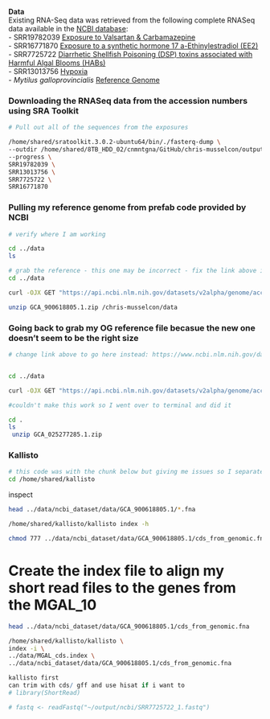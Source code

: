 **Data**\
Existing RNA-Seq data was retrieved from the following complete RNASeq data available in the [NCBI database](https://www.ncbi.nlm.nih.gov/):\
- SRR19782039 [Exposure to Valsartan & Carbamazepine](https://www.ncbi.nlm.nih.gov/sra/SRX15826291%5Baccn%5D)\
- SRR16771870 [Exposure to a synthetic hormone 17 a-Ethinylestradiol (EE2)](https://www.ncbi.nlm.nih.gov/sra/SRX12971792%5Baccn%5D)\
- SRR7725722 [Diarrhetic Shellfish Poisoning (DSP) toxins associated with Harmful Algal Blooms (HABs)](https://www.ncbi.nlm.nih.gov/sra/SRX4582204%5Baccn%5D)\
- SRR13013756 [Hypoxia](https://www.ncbi.nlm.nih.gov/sra/SRX9464766%5Baccn%5D)\
- *Mytilus galloprovincialis* [Reference Genome](https://www.ncbi.nlm.nih.gov/data-hub/genome/GCA_900618805.1/)

### Downloading the RNASeq data from the accession numbers using SRA Toolkit
```bash
# Pull out all of the sequences from the exposures

/home/shared/sratoolkit.3.0.2-ubuntu64/bin/./fasterq-dump \
--outdir /home/shared/8TB_HDD_02/cnmntgna/GitHub/chris-musselcon/output/ncbi \
--progress \
SRR19782039 \
SRR13013756 \
SRR7725722 \
SRR16771870 


```

### Pulling my reference genome from prefab code provided by NCBI
```bash

# verify where I am working

cd ../data
ls

```
```bash

# grab the reference - this one may be incorrect - fix the link above if it is
cd ../data

curl -OJX GET "https://api.ncbi.nlm.nih.gov/datasets/v2alpha/genome/accession/GCA_900618805.1/download?include_annotation_type=GENOME_FASTA,GENOME_GFF,RNA_FASTA,CDS_FASTA,PROT_FASTA,SEQUENCE_REPORT&filename=GCA_900618805.1.zip" -H "Accept: application/zip"

unzip GCA_900618805.1.zip /chris-musselcon/data 

```
### Going back to grab my OG reference file becasue the new one doesn't seem to be the right size
```bash
# change link above to go here instead: https://www.ncbi.nlm.nih.gov/data-hub/genome/GCA_025277285.1/


cd ../data

curl -OJX GET "https://api.ncbi.nlm.nih.gov/datasets/v2alpha/genome/accession/GCA_025277285.1/download?include_annotation_type=GENOME_FASTA,GENOME_GFF,RNA_FASTA,CDS_FASTA,PROT_FASTA,SEQUENCE_REPORT&filename=GCA_025277285.1.zip" -H "Accept: application/zip"

```
```bash

#couldn't make this work so I went over to terminal and did it

cd .
ls
 unzip GCA_025277285.1.zip
````
### 
### Kallisto
```bash
# this code was with the chunk below but giving me issues so I separated to figure out what was up
cd /home/shared/kallisto

```
inspect
```bash

head ../data/ncbi_dataset/data/GCA_900618805.1/*.fna

```

```bash

/home/shared/kallisto/kallisto index -h

```
```bash
chmod 777 ../data/ncbi_dataset/data/GCA_900618805.1/cds_from_genomic.fna

```
# Create the index file to align my short read files to the genes from the MGAL_10
```bash

head ../data/ncbi_dataset/data/GCA_900618805.1/cds_from_genomic.fna

/home/shared/kallisto/kallisto \
index -i \
../data/MGAL_cds.index \ 
../data/ncbi_dataset/data/GCA_900618805.1/cds_from_genomic.fna


```

```r

kallisto first
can trim with cds/ gff and use hisat if i want to 
# library(ShortRead)

# fastq <- readFastq("~/output/ncbi/SRR7725722_1.fastq")
```
